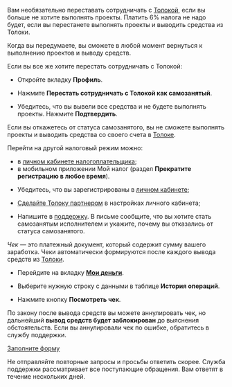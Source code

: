 <Cut title="Перестать сотрудничать с Толокой как самозанятый">

Вам необязательно переставать сотрудничать с [Толокой](https://toloka.ai/tolokers/ru/), если вы больше не хотите выполнять проекты. Платить 6% налога не надо будет, если вы перестанете выполнять проекты и выводить средства из Толоки.

Когда вы передумаете, вы сможете в любой момент вернуться к выполнению проектов и выводу средств.

Если вы все же хотите перестать сотрудничать с Толокой:

- Откройте вкладку **Профиль**.

- Нажмите **Перестать сотрудничать с Толокой как самозанятый**.

- Убедитесь, что вы вывели все средства и не будете выполнять проекты. Нажмите **Подтвердить**.

</Cut>

<Cut title="Отказаться от статуса самозанятого">

<Note mode="restriction" title="Внимание">

Если вы откажетесь от статуса самозанятого, вы не сможете выполнять проекты и выводить средства со своего счета в [Толоке](https://toloka.ai/tolokers/ru/).

</Note>

Перейти на другой налоговый режим можно:

- в [личном кабинете налогоплательщика](https://lknpd.nalog.ru/auth/login);
- в мобильном приложении Мой налог (раздел **Прекратите регистрацию в любое время**).

</Cut>

<Cut title="Вернуть статус самозанятого">

- Убедитесь, что вы зарегистрированы в [личном кабинете](https://lknpd.nalog.ru/auth/login);

- [Сделайте Толоку партнером](../../self-employed/accept-status#accept-status/section_f3t_j4p_bmb) в настройках личного кабинета;

- Напишите в [поддержку](../../troubleshooting/troubleshooting). В письме сообщите, что вы хотите стать самозанятым исполнителем и укажите, почему вы отказались от статуса самозанятого.

</Cut>

<Cut title="Чеки: посмотреть, аннулировать или восстановить">

_Чек_ — это платежный документ, который содержит сумму вашего заработка. Чеки автоматически формируются после каждого вывода средств из [Толоки](https://toloka.ai/tolokers/ru/).

- Перейдите на вкладку [**Мои деньги**](https://we.toloka.ai/profile/money).

- Выберите нужную строку с данными в таблице **История операций**.

- Нажмите кнопку **Посмотреть чек**.

<Note mode="restriction" title="Внимание">

По закону после вывода средств вы можете аннулировать чек, но дальнейший **вывод средств будет заблокирован** до выяснения обстоятельств. Если вы аннулировали чек по ошибке, обратитесь в службу поддержки.

</Note>

</Cut>

<Cut title="Другое">

[Заполните форму](../../troubleshooting/support?form-source=self-employed-troubles)

<Note mode="note" title="Примечание">

Не отправляйте повторные запросы и просьбы ответить скорее. Служба поддержки рассматривает все поступающие обращения. Вам ответят в течение нескольких дней.

</Note>

</Cut>
